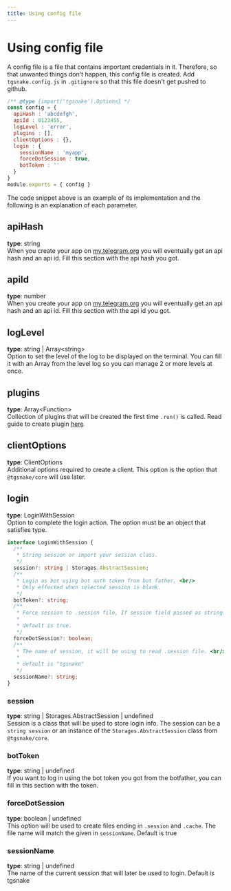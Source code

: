 ```yaml
--- 
title: Using config file 
--- 
```

# Using config file
A config file is a file that contains important credentials in it. Therefore, so that unwanted things don't happen, this config file is created. Add `tgsnake.config.js` in `.gitignore` so that this file doesn't get pushed to github.
```js 
/** @type {import('tgsnake').Options} */
const config = {
  apiHash : 'abcdefgh',
  apiId : 0123455,
  logLevel : 'error',
  plugins : [],
  clientOptions : {},
  login : {
    sessionName : 'myapp',
    forceDotSession : true,
    botToken : ''
  }
}
module.exports = { config }
```
The code snippet above is an example of its implementation and the following is an explanation of each parameter.

## apiHash 
**type**: <span className="text-green-600 dark:text-green-300">string</span>  
When you create your app on [my.telegram.org](https://my.telegram.org/) you will eventually get an api hash and an api id. Fill this section with the api hash you got.
## apiId
**type**: <span className="text-blue-600 dark:text-blue-300">number</span>  
When you create your app on [my.telegram.org](https://my.telegram.org/) you will eventually get an api hash and an api id. Fill this section with the api id you got.
## logLevel
**type**: <span className="text-green-600 dark:text-green-300">string</span> | <span className="text-yellow-600 dark:text-yellow-300">Array\<<span className="text-green-600 dark:text-green-300">string</span>\></span>   
Option to set the level of the log to be displayed on the terminal. You can fill it with an Array from the level log so you can manage 2 or more levels at once.
## plugins
**type**: <span className="text-yellow-600 dark:text-yellow-300">Array\<<span className="text-purple-600 dark:text-purple-300">Function</span>\></span>  
Collection of plugins that will be created the first time `.run()` is called. Read guide to create plugin [here](/guide/create-plugin)
## clientOptions
**type**: <span className="text-orange-600 dark:text-orange-300">ClientOptions</span>  
Additional options required to create a client. This option is the option that `@tgsnake/core` will use later.
## login
**type**: <span className="text-orange-600 dark:text-orange-300">LoginWithSession</span>  
Option to complete the login action. The option must be an object that satisfies type.
```ts 
interface LoginWithSession {
  /**
   * String session or import your session class.
   */
  session?: string | Storages.AbstractSession;
  /**
   * Login as bot using bot auth token from bot father. <br/>
   * Only effected when selected session is blank.
   */
  botToken?: string;
  /**
   * Force session to .session file, If session field passed as string. <br/>
   *
   * default is true.
   */
  forceDotSession?: boolean;
  /**
   * The name of session, it will be using to read .session file. <br/>
   *
   * default is "tgsnake"
   */
  sessionName?: string;
}
```
### session 
**type**: <span className="text-green-600 dark:text-green-300">string</span> | <span className="text-orange-600 dark:text-orange-300">Storages.AbstractSession</span> | <span className="text-lime-600 dark:text-lime-300">undefined</span>  
Session is a class that will be used to store login info. The session can be a `string session` or an instance of the `Storages.AbstractSession` class from `@tgsnake/core`.
### botToken
**type**: <span className="text-green-600 dark:text-green-300">string</span> | <span className="text-lime-600 dark:text-lime-300">undefined</span>  
If you want to log in using the bot token you got from the botfather, you can fill in this section with the token.
### forceDotSession
**type**: <span className="text-amber-600 dark:text-amber-300">boolean</span> | <span className="text-lime-600 dark:text-lime-300">undefined</span>  
This option will be used to create files ending in `.session` and `.cache`. The file name will match the given in `sessionName`. Default is <span className="text-amber-600 dark:text-amber-300">true</span>
### sessionName
**type**: <span className="text-green-600 dark:text-green-300">string</span> | <span className="text-lime-600 dark:text-lime-300">undefined</span>  
The name of the current session that will later be used to login. Default is <span className="text-green-600 dark:text-green-300">tgsnake</span>